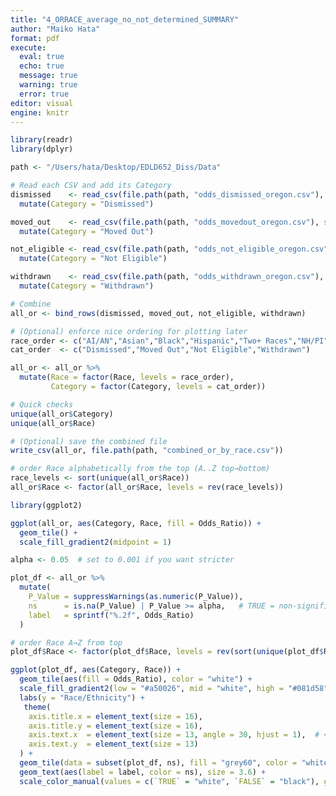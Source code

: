 ```yaml
---
title: "4_ORRACE_average_no_not_determined_SUMMARY"
author: "Maiko Hata"
format: pdf
execute: 
  eval: true 
  echo: true
  message: true 
  warning: true
  error: true
editor: visual
engine: knitr
---
```


```r
library(readr)
library(dplyr)

path <- "/Users/hata/Desktop/EDLD652_Diss/Data"

# Read each CSV and add its Category
dismissed    <- read_csv(file.path(path, "odds_dismissed_oregon.csv"), show_col_types = FALSE) %>%
  mutate(Category = "Dismissed")

moved_out    <- read_csv(file.path(path, "odds_movedout_oregon.csv"), show_col_types = FALSE) %>%
  mutate(Category = "Moved Out")

not_eligible <- read_csv(file.path(path, "odds_not_eligible_oregon.csv"), show_col_types = FALSE) %>%
  mutate(Category = "Not Eligible")

withdrawn    <- read_csv(file.path(path, "odds_withdrawn_oregon.csv"), show_col_types = FALSE) %>%
  mutate(Category = "Withdrawn")

# Combine
all_or <- bind_rows(dismissed, moved_out, not_eligible, withdrawn)

# (Optional) enforce nice ordering for plotting later
race_order <- c("AI/AN","Asian","Black","Hispanic","Two+ Races","NH/PI","White")
cat_order  <- c("Dismissed","Moved Out","Not Eligible","Withdrawn")

all_or <- all_or %>%
  mutate(Race = factor(Race, levels = race_order),
         Category = factor(Category, levels = cat_order))

# Quick checks
unique(all_or$Category)
unique(all_or$Race)

# (Optional) save the combined file
write_csv(all_or, file.path(path, "combined_or_by_race.csv"))

```

```r
# order Race alphabetically from the top (A..Z top→bottom)
race_levels <- sort(unique(all_or$Race))
all_or$Race <- factor(all_or$Race, levels = rev(race_levels))


```

```r
library(ggplot2)

ggplot(all_or, aes(Category, Race, fill = Odds_Ratio)) +
  geom_tile() +
  scale_fill_gradient2(midpoint = 1)

```

```r
alpha <- 0.05  # set to 0.001 if you want stricter

plot_df <- all_or %>%
  mutate(
    P_Value = suppressWarnings(as.numeric(P_Value)),
    ns      = is.na(P_Value) | P_Value >= alpha,   # TRUE = non-significant
    label   = sprintf("%.2f", Odds_Ratio)
  )

# order Race A→Z from top
plot_df$Race <- factor(plot_df$Race, levels = rev(sort(unique(plot_df$Race))))

ggplot(plot_df, aes(Category, Race)) +
  geom_tile(aes(fill = Odds_Ratio), color = "white") +
  scale_fill_gradient2(low = "#a50026", mid = "white", high = "#081d58", midpoint = 1, name = "Odds Ratio") +
  labs(y = "Race/Ethnicity") +
   theme(
    axis.title.x = element_text(size = 16),
    axis.title.y = element_text(size = 16),
    axis.text.x  = element_text(size = 13, angle = 30, hjust = 1),  # << bigger x tick labels
    axis.text.y  = element_text(size = 13)
  ) + 
  geom_tile(data = subset(plot_df, ns), fill = "grey60", color = "white") +
  geom_text(aes(label = label, color = ns), size = 3.6) +
  scale_color_manual(values = c(`TRUE` = "white", `FALSE` = "black"), guide = "none")


```

